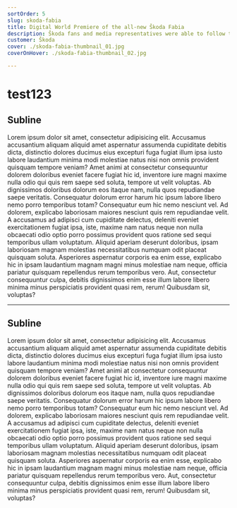 ```yaml
---
sortOrder: 5
slug: skoda-fabia
title: Digital World Premiere of the all-new Škoda Fabia
description: Škoda fans and media representatives were able to follow the world premiere of the new Škoda Fabia on May 4th, 2021 at 7:00 p.m on the Internet at skoda-virtual-event.com. Live and worldwide. Previously to the actual event, guests were able to move around our virtual event freely and discover fascinating details about the Škoda Fabias success story.
customer: Škoda
cover: ./skoda-fabia-thumbnail_01.jpg
coverOnHover: ./skoda-fabia-thumbnail_02.jpg

---
```


# test123

## Subline

Lorem ipsum dolor sit amet, consectetur adipisicing elit. Accusamus accusantium aliquam aliquid amet aspernatur assumenda cupiditate debitis dicta, distinctio dolores ducimus eius excepturi fuga fugiat illum ipsa iusto labore laudantium minima modi molestiae natus nisi non omnis provident quisquam tempore veniam? Amet animi at consectetur consequuntur dolorem doloribus eveniet facere fugiat hic id, inventore iure magni maxime nulla odio qui quis rem saepe sed soluta, tempore ut velit voluptas. Ab dignissimos doloribus dolorum eos itaque nam, nulla quos repudiandae saepe veritatis. Consequatur dolorum error harum hic ipsum labore libero nemo porro temporibus totam? Consequatur eum hic nemo nesciunt vel. Ad dolorem, explicabo laboriosam maiores nesciunt quis rem repudiandae velit. A accusamus ad adipisci cum cupiditate delectus, deleniti eveniet exercitationem fugiat ipsa, iste, maxime nam natus neque non nulla obcaecati odio optio porro possimus provident quos ratione sed sequi temporibus ullam voluptatum. Aliquid aperiam deserunt doloribus, ipsam laboriosam magnam molestias necessitatibus numquam odit placeat quisquam soluta. Asperiores aspernatur corporis ea enim esse, explicabo hic in ipsam laudantium magnam magni minus molestiae nam neque, officia pariatur quisquam repellendus rerum temporibus vero. Aut, consectetur consequuntur culpa, debitis dignissimos enim esse illum labore libero minima minus perspiciatis provident quasi rem, rerum! Quibusdam sit, voluptas?

<PlayfulDivider client:only="react">
    <hr slot="fallback" className="border-neutral-800" />
</PlayfulDivider>

## Subline

Lorem ipsum dolor sit amet, consectetur adipisicing elit. Accusamus accusantium aliquam aliquid amet aspernatur assumenda cupiditate debitis dicta, distinctio dolores ducimus eius excepturi fuga fugiat illum ipsa iusto labore laudantium minima modi molestiae natus nisi non omnis provident quisquam tempore veniam? Amet animi at consectetur consequuntur dolorem doloribus eveniet facere fugiat hic id, inventore iure magni maxime nulla odio qui quis rem saepe sed soluta, tempore ut velit voluptas. Ab dignissimos doloribus dolorum eos itaque nam, nulla quos repudiandae saepe veritatis. Consequatur dolorum error harum hic ipsum labore libero nemo porro temporibus totam? Consequatur eum hic nemo nesciunt vel. Ad dolorem, explicabo laboriosam maiores nesciunt quis rem repudiandae velit. A accusamus ad adipisci cum cupiditate delectus, deleniti eveniet exercitationem fugiat ipsa, iste, maxime nam natus neque non nulla obcaecati odio optio porro possimus provident quos ratione sed sequi temporibus ullam voluptatum. Aliquid aperiam deserunt doloribus, ipsam laboriosam magnam molestias necessitatibus numquam odit placeat quisquam soluta. Asperiores aspernatur corporis ea enim esse, explicabo hic in ipsam laudantium magnam magni minus molestiae nam neque, officia pariatur quisquam repellendus rerum temporibus vero. Aut, consectetur consequuntur culpa, debitis dignissimos enim esse illum labore libero minima minus perspiciatis provident quasi rem, rerum! Quibusdam sit, voluptas?